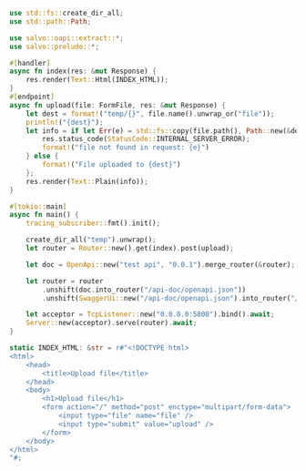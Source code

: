
```rust  title="oapi-upload-file/src/main.rs"
use std::fs::create_dir_all;
use std::path::Path;

use salvo::oapi::extract::*;
use salvo::prelude::*;

#[handler]
async fn index(res: &mut Response) {
    res.render(Text::Html(INDEX_HTML));
}
#[endpoint]
async fn upload(file: FormFile, res: &mut Response) {
    let dest = format!("temp/{}", file.name().unwrap_or("file"));
    println!("{dest}");
    let info = if let Err(e) = std::fs::copy(file.path(), Path::new(&dest)) {
        res.status_code(StatusCode::INTERNAL_SERVER_ERROR);
        format!("file not found in request: {e}")
    } else {
        format!("File uploaded to {dest}")
    };
    res.render(Text::Plain(info));
}

#[tokio::main]
async fn main() {
    tracing_subscriber::fmt().init();

    create_dir_all("temp").unwrap();
    let router = Router::new().get(index).post(upload);

    let doc = OpenApi::new("test api", "0.0.1").merge_router(&router);

    let router = router
        .unshift(doc.into_router("/api-doc/openapi.json"))
        .unshift(SwaggerUi::new("/api-doc/openapi.json").into_router("/swagger-ui"));

    let acceptor = TcpListener::new("0.0.0.0:5800").bind().await;
    Server::new(acceptor).serve(router).await;
}

static INDEX_HTML: &str = r#"<!DOCTYPE html>
<html>
    <head>
        <title>Upload file</title>
    </head>
    <body>
        <h1>Upload file</h1>
        <form action="/" method="post" enctype="multipart/form-data">
            <input type="file" name="file" />
            <input type="submit" value="upload" />
        </form>
    </body>
</html>
"#;

```